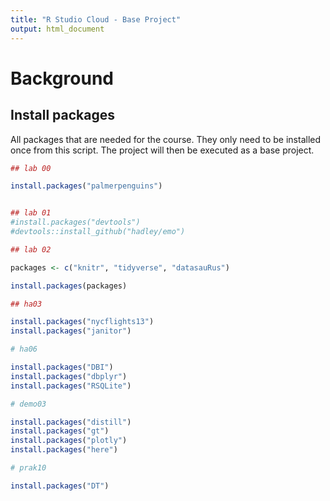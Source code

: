 ```yaml
---
title: "R Studio Cloud - Base Project"
output: html_document
---
```


# Background

## Install packages

All packages that are needed for the course. They only need to be installed once from this script. The project will then be executed as a base project.

```r

## lab 00

install.packages("palmerpenguins")


## lab 01
#install.packages("devtools")
#devtools::install_github("hadley/emo")

## lab 02

packages <- c("knitr", "tidyverse", "datasauRus")

install.packages(packages)

## ha03

install.packages("nycflights13")
install.packages("janitor")

# ha06

install.packages("DBI")
install.packages("dbplyr")
install.packages("RSQLite")

# demo03

install.packages("distill")
install.packages("gt")
install.packages("plotly")
install.packages("here")

# prak10

install.packages("DT")


```
